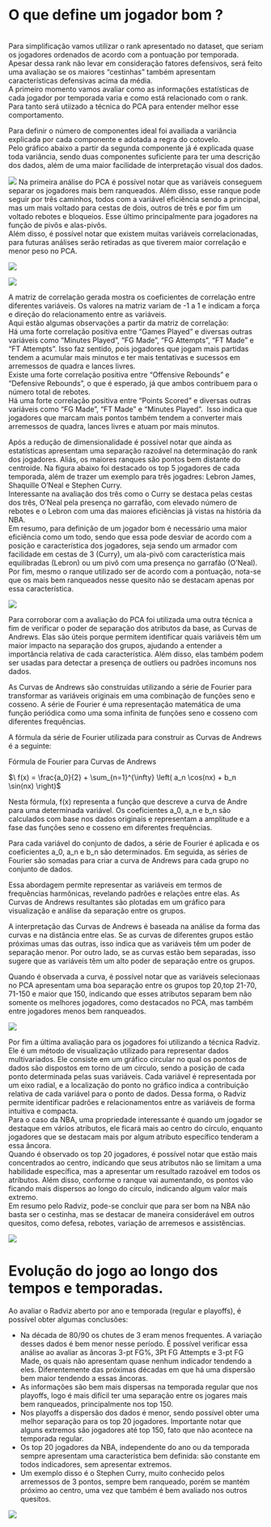 # O que define um jogador bom ?

\
Para simplificação vamos utilizar o rank apresentado no dataset, que seriam os jogadores ordenados de acordo com a pontuação por temporada.\
Apesar dessa rank não levar em consideração fatores defensivos, será feito uma avaliaçào se os maiores "cestinhas" também apresentam características defensivas acima da média.\
A primeiro momento vamos avaliar como as informações estatísticas de cada jogador por temporada varia e como está relacionado com o rank. Para tanto será utiizado a técnica do PCA para entender melhor esse comportamento.

Para definir o número de componentes ideal foi availiada a variância explicada por cada componente e adotada a regra do cotovelo.\
Pelo gráfico abaixo a partir da segunda componente já é explicada quase toda variância, sendo duas componentes suficiente para ter uma descrição dos dados, além de uma maior facilidade de interpretação visual dos dados.

![](imagens/3.png) Na primeira análise do PCA é possível notar que as variáveis conseguem separar os jogadores mais bem ranqueados. Além disso, esse ranque pode seguir por três caminhos, todos com a variável eficiência sendo a principal, mas um mais voltado para cestas de dois, outros de três e por fim um voltado rebotes e bloqueios. Esse último principalmente para jogadores na função de pivôs e alas-pivôs.\
Além disso, é possível notar que existem muitas variáveis correlacionadas, para futuras análises serão retiradas as que tiverem maior correlação e menor peso no PCA.

![](imagens/4.png)

![](imagens/5.png)

A matriz de correlação gerada mostra os coeficientes de correlação entre diferentes variáveis. Os valores na matriz variam de -1 a 1 e indicam a força e direção do relacionamento entre as variáveis.\
Aqui estão algumas observações a partir da matriz de correlação:\
Há uma forte correlação positiva entre "Games Played" e diversas outras variáveis como "Minutes Played", "FG Made", "FG Attempts", "FT Made" e "FT Attempts". Isso faz sentido, pois jogadores que jogam mais partidas tendem a acumular mais minutos e ter mais tentativas e sucessos em arremessos de quadra e lances livres.\
Existe uma forte correlação positiva entre "Offensive Rebounds" e "Defensive Rebounds", o que é esperado, já que ambos contribuem para o número total de rebotes.\
Há uma forte correlação positiva entre "Points Scored" e diversas outras variáveis como "FG Made", "FT Made" e "Minutes Played".  Isso indica que jogadores que marcam mais pontos também tendem a converter mais arremessos de quadra, lances livres e atuam por mais minutos.

Após a redução de dimensionalidade é possível notar que ainda as estatísticas apresentam uma separação razoável na determinação do rank dos jogadores. Aliás, os maiores ranques são pontos bem distante do centroide. Na figura abaixo foi destacado os top 5 jogadores de cada temporada, além de trazer um exemplo para três jogadres: Lebron James, Shaquille O'Neal e Stephen Curry.\
Interessante na avaliação dos três como o Curry se destaca pelas cestas dos três, O'Neal pela presença no garrafão, com elevado número de rebotes e o Lebron com uma das maiores eficiências já vistas na história da NBA.\
Em resumo, para definição de um jogador bom é necessário uma maior eficiência como um todo, sendo que essa pode desviar de acordo com a posição e característica dos jogadores, seja sendo um armador com facilidade em cestas de 3 (Curry), um ala-pivô com característica mais equilibradas (Lebron) ou um pivô com uma presença no garrafão (O'Neal).\
Por fim, mesmo o ranque utilizado ser de acordo com a pontuação, nota-se que os mais bem ranqueados nesse quesito não se destacam apenas por essa característica.

![](imagens/6.png)

Para corroborar com a avaliação do PCA foi utilizada uma outra técnica a fim de verificar o poder de separação dos atributos da base, as Curvas de Andrews. Elas são úteis porque permitem identificar quais variáveis têm um maior impacto na separação dos grupos, ajudando a entender a importância relativa de cada característica. Além disso, elas também podem ser usadas para detectar a presença de outliers ou padrões incomuns nos dados.

As Curvas de Andrews são construídas utilizando a série de Fourier para transformar as variáveis originais em uma combinação de funções seno e cosseno. A série de Fourier é uma representação matemática de uma função periódica como uma soma infinita de funções seno e cosseno com diferentes frequências.

A fórmula da série de Fourier utilizada para construir as Curvas de Andrews é a seguinte:

Fórmula de Fourier para Curvas de Andrews

$\ f(x) = \frac{a_0}{2} + \sum_{n=1}^{\infty} \left( a_n \cos(nx) + b_n \sin(nx) \right)$

Nesta fórmula, f(x) representa a função que descreve a curva de Andre para uma determinada variável. Os coeficientes a_0, a_n e b_n são calculados com base nos dados originais e representam a amplitude e a fase das funções seno e cosseno em diferentes frequências.

Para cada variável do conjunto de dados, a série de Fourier é aplicada e os coeficientes a_0, a_n e b_n são determinados. Em seguida, as séries de Fourier são somadas para criar a curva de Andrews para cada grupo no conjunto de dados.

Essa abordagem permite representar as variáveis em termos de frequências harmônicas, revelando padrões e relações entre elas. As Curvas de Andrews resultantes são plotadas em um gráfico para visualização e análise da separação entre os grupos.

A interpretação das Curvas de Andrews é baseada na análise da forma das curvas e na distância entre elas. Se as curvas de diferentes grupos estão próximas umas das outras, isso indica que as variáveis têm um poder de separação menor. Por outro lado, se as curvas estão bem separadas, isso sugere que as variáveis têm um alto poder de separação entre os grupos.

Quando é observada a curva, é possível notar que as variáveis selecionaas no PCA apresentam uma boa separação entre os grupos top 20,top 21-70, 71-150 e maior que 150, indicando que esses atributos separam bem não somente os melhores jogadores, como destacados no PCA, mas também entre jogadores menos bem ranqueados.

![](imagens/7.png)

Por fim a última avaliação para os jogadores foi utilizando a técnica Radviz. Ele é um método de visualização utilizado para representar dados multivariados. Ele consiste em um gráfico circular no qual os pontos de dados são dispostos em torno de um círculo, sendo a posição de cada ponto determinada pelas suas variáveis. Cada variável é representada por um eixo radial, e a localização do ponto no gráfico indica a contribuição relativa de cada variável para o ponto de dados. Dessa forma, o Radviz permite identificar padrões e relacionamentos entre as variáveis de forma intuitiva e compacta.\
Para o caso da NBA, uma propriedade interessante é quando um jogador se destaque em vários atributos, ele ficará mais ao centro do círculo, enquanto jogadores que se destacam mais por algum atributo específico tenderam a essa âncora.\
Quando é observado os top 20 jogadores, é possível notar que estão mais concentrados ao centro, indicando que seus atributos não se limitam a uma habilidade específica, mas a apresentar um resultado razoável em todos os atributos. Além disso, conforme o ranque vai aumentando, os pontos vão ficando mais dispersos ao longo do círculo, indicando algum valor mais extremo.\
Em resumo pelo Radviz, pode-se concluir que para ser bom na NBA não basta ser o cestinha, mas se destacar de maneira considerável em outros quesitos, como defesa, rebotes, variação de arremesos e assistências.

![](imagens/download.png)

# Evolução do jogo ao longo dos tempos e temporadas.

Ao avaliar o Radviz aberto por ano e temporada (regular e playoffs), é possível obter algumas conclusões:

-   Na década de 80/90 os chutes de 3 eram menos frequentes. A variação desses dados é bem menor nesse período. É possível verificar essa análise ao avaliar as âncoras 3-pt FG%, 3Pt FG Attempts e 3-pt FG Made, os quais não apresentam quase nenhum indicador tendendo a eles. Diferentemente das próximas décadas em que há uma dispersão bem maior tendendo a essas âncoras.
-   As informações são bem mais dispersas na temporada regular que nos playoffs, logo é mais difícil ter uma separação entre os jogares mais bem ranqueados, principalmente nos top 150.
-   Nos playoffs a dispersão dos dados é menor, sendo possível obter uma melhor separação para os top 20 jogadores. Importante notar que alguns extremos são jogadores até top 150, fato que não acontece na temporada regular.
-   Os top 20 jogadores da NBA, independente do ano ou da temporada sempre apresentam uma característica bem definida: são constante em todos indicadores, sem apresentar extremos.
-   Um exemplo disso é o Stephen Curry, muito conhecido pelos arremessos de 3 pontos, sempre bem ranqueado, porém se mantém próximo ao centro, uma vez que também é bem avaliado nos outros quesitos.

![](imagens/14.png)
